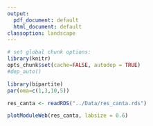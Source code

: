 ```yaml
---
output:
  pdf_document: default
  html_document: default
classoption: landscape
---
```


```r
# set global chunk options: 
library(knitr)
opts_chunk$set(cache=FALSE, autodep = TRUE)
#dep_auto()

```



```r
library(bipartite)
par(oma=c(1,3,10,5)) 

res_canta <- readRDS("../Data/res_canta.rds")

plotModuleWeb(res_canta, labsize = 0.6)

```
